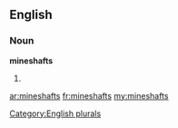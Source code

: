 ==English==

===Noun===
'''mineshafts'''

# {{plural of|[[mineshaft]]}}

[[Category:English plurals]]

[[ar:mineshafts]]
[[fr:mineshafts]]
[[my:mineshafts]]